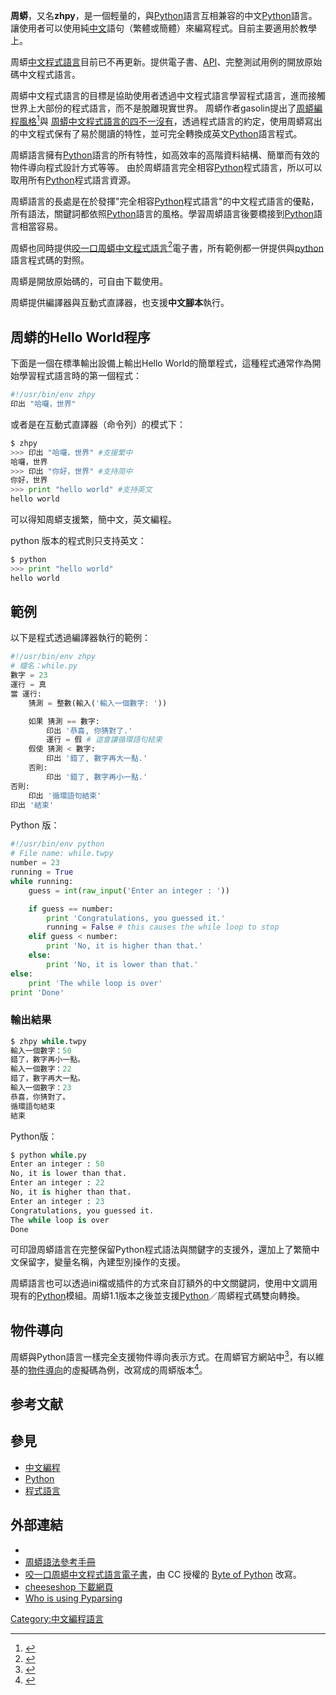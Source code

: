{{refimprove|time=2016-11-30T11:56:32+00:00}}
{{NoteTA|G1=IT|G2=FL}}
{{Infobox programming language
|name = 周蟒
|logo =
|paradigm = multi-paradigm
|year = 2007年
|developer = Fred Lin（gasolin）
|latest_release_version = 3.0.0a1
|latest_release_date = 2011年6月25日
|typing = Strong, dynamic（[[鸭子类型|"duck"]]）
|implementations = zhpy（即周蟒）
|influenced_by = [[Python|Python]], [[中蟒|中蟒]]
|operating_system = [[跨平台|跨平台]]
|license = [[MIT許可證|MIT許可證]]
|website = [https://github.com/gasolin/zhpy GitHub]
|blog = [http://zhpy.blogspot.com/ zhpy.blogspot.com]
}}
'''周蟒'''，又名'''zhpy'''，是一個輕量的，與[[Python|Python]]語言互相兼容的中文[[Python|Python]]語言。讓使用者可以使用純[[中文|中文]]語句（繁體或簡體）來編寫程式。目前主要適用於教學上。

周蟒[[中文程式語言|中文程式語言]]目前已不再更新。提供電子書、[[API|API]]、完整測試用例的開放原始碼中文程式語言。

周蟒中文程式語言的目標是協助使用者透過中文程式語言學習程式語言，進而接觸世界上大部份的程式語言，而不是脫離現實世界。
周蟒作者gasolin提出了[[周蟒編程風格|周蟒編程風格]]<ref>{{Cite web |url=http://code.google.com/p/zhpy/wiki/CodingStyle |title=周蟒程式風格 |publisher=zhpy - CodingStyle.wiki |accessdate=2016-11-30 |language=zh |archive-date=2015-05-18 |archive-url=https://web.archive.org/web/20150518230040/http://code.google.com/p/zhpy/wiki/CodingStyle |dead-url=no }}</ref>與 [[周蟒中文程式語言的四不一沒有|周蟒中文程式語言的四不一沒有]]，透過程式語言的約定，使用周蟒寫出的中文程式保有了易於閱讀的特性，並可完全轉換成英文[[Python|Python]]語言程式。

周蟒語言擁有[[Python|Python]]語言的所有特性，如高效率的高階資料結構、簡單而有效的物件導向程式設計方式等等。
由於周蟒語言完全相容[[Python|Python]]程式語言，所以可以取用所有[[Python|Python]]程式語言資源。

周蟒語言的長處是在於發揮"完全相容[[Python|Python]]程式語言"的中文程式語言的優點，所有語法，關鍵詞都依照[[Python|Python]]語言的風格。學習周蟒語言後要橋接到[[Python|Python]]語言相當容易。

周蟒也同時提供[[咬一口周蟒中文程式語言|咬一口周蟒中文程式語言]]<ref>{{Cite web |url=http://code.google.com/p/zhpy/wiki/ByteOfZhpy |title=咬一口周蟒中文程式語言 |publisher=zhpy - CodingStyle.wiki |accessdate=2016-11-30 |language=zh |archive-date=2015-12-10 |archive-url=https://web.archive.org/web/20151210125556/http://code.google.com/p/zhpy/wiki/ByteOfZhpy |dead-url=no }}</ref>電子書，所有範例都一併提供與[[python|python]]語言程式碼的對照。

周蟒是開放原始碼的，可自由下載使用。

周蟒提供編譯器與互動式直譯器，也支援'''中文腳本'''執行。

== 周蟒的Hello World程序 ==

下面是一個在標準輸出設備上輸出Hello World的簡單程式，這種程式通常作為開始學習程式語言時的第一個程式：
<syntaxhighlight lang="python">
#!/usr/bin/env zhpy
印出 "哈囉，世界"
</syntaxhighlight>

或者是在互動式直譯器（命令列）的模式下：

<syntaxhighlight lang="python">
$ zhpy
>>> 印出 "哈囉，世界" #支援繁中
哈囉，世界
>>> 印出 "你好，世界" #支持简中
你好，世界
>>> print "hello world" #支持英文
hello world
</syntaxhighlight>

可以得知周蟒支援繁，簡中文，英文編程。

python 版本的程式則只支持英文：
<syntaxhighlight lang="python">
$ python
>>> print "hello world"
hello world
</syntaxhighlight>

== 範例 ==

以下是程式透過編譯器執行的範例：

<syntaxhighlight lang="python">
#!/usr/bin/env zhpy
# 檔名：while.py
數字 = 23
運行 = 真
當 運行:
    猜測 = 整數(輸入('輸入一個數字: '))

    如果 猜測 == 數字:
        印出 '恭喜, 你猜對了.'
        運行 = 假 # 這會讓循環語句結束
    假使 猜測 < 數字:
        印出 '錯了, 數字再大一點.'
    否則:
        印出 '錯了, 數字再小一點.'
否則:
    印出 '循環語句結束'
印出 '結束'
</syntaxhighlight>

Python 版：

<syntaxhighlight lang="python">
#!/usr/bin/env python
# File name: while.twpy
number = 23
running = True
while running:
    guess = int(raw_input('Enter an integer : '))

    if guess == number:
        print 'Congratulations, you guessed it.'
        running = False # this causes the while loop to stop
    elif guess < number:
        print 'No, it is higher than that.'
    else:
        print 'No, it is lower than that.'
else:
    print 'The while loop is over'
print 'Done'
</syntaxhighlight>

=== 輸出結果 ===

<syntaxhighlight lang="python">
$ zhpy while.twpy
輸入一個數字：50
錯了，數字再小一點。
輸入一個數字：22
錯了，數字再大一點。
輸入一個數字：23
恭喜，你猜對了。
循環語句結束
結束
</syntaxhighlight>

Python版：

<syntaxhighlight lang="python">
$ python while.py
Enter an integer : 50
No, it is lower than that.
Enter an integer : 22
No, it is higher than that.
Enter an integer : 23
Congratulations, you guessed it.
The while loop is over
Done
</syntaxhighlight>

可印證周蟒語言在完整保留Python程式語法與關鍵字的支援外，還加上了繁簡中文保留字，變量名稱，內建型別操作的支援。

周蟒語言也可以透過ini檔或插件的方式來自訂額外的中文關鍵詞，使用中文調用現有的[[Python|Python]]模組。周蟒1.1版本之後並支援[[Python|Python]]／周蟒程式碼雙向轉換。

== 物件導向 ==
周蟒與Python語言一樣完全支援物件導向表示方式。在周蟒官方網站中<ref>{{Cite web|url=http://code.google.com/p/zhpy|title=周蟒官方網站|publisher=zhpy|accessdate=2016-11-30|language=zh|archive-date=2015-11-15|archive-url=https://web.archive.org/web/20151115093027/http://code.google.com/p/zhpy/|dead-url=no}}</ref>，有以維基的[[物件導向|物件導向]]的虛擬碼為例，改寫成的周蟒版本<ref>{{Cite web|url=http://code.google.com/p/zhpy/wiki/ZhpyObjectOriented|title=周蟒版本|publisher=zhpy - ZhpyObjectOriented.wiki|accessdate=2016-11-30|language=zh|archive-date=2015-05-19|archive-url=https://web.archive.org/web/20150519012454/http://code.google.com/p/zhpy/wiki/ZhpyObjectOriented|dead-url=no}}</ref>。
==参考文献==
{{reflist}}
==參見==
*[[中文編程|中文編程]]
*[[Python|Python]]
*[[程式語言|程式語言]]
== 外部連結 ==
*{{官方網站|2=周蟒官方網站}}
*[http://code.google.com/p/zhpy/wiki/QuickRef 周蟒語法參考手冊]{{Wayback|url=http://code.google.com/p/zhpy/wiki/QuickRef |date=20150518210921 }}
*[http://code.google.com/p/zhpy/wiki/ByteOfZhpy 咬一口周蟒中文程式語言電子書]{{Wayback|url=http://code.google.com/p/zhpy/wiki/ByteOfZhpy |date=20151210125556 }}，由 CC 授權的 [http://www.byteofpython.info Byte of Python]{{Wayback|url=http://www.byteofpython.info/ |date=20161122085245 }} 改寫。
*[http://pypi.python.org/pypi/zhpy/ cheeseshop 下載網頁]{{Wayback|url=http://pypi.python.org/pypi/zhpy/ |date=20170722174813 }}
*[http://pyparsing.wikispaces.com/WhosUsingPyparsing#Zhpy Who is using Pyparsing]{{Wayback|url=http://pyparsing.wikispaces.com/WhosUsingPyparsing#Zhpy |date=20201109003502 }}

[[Category:中文編程語言|Category:中文編程語言]]